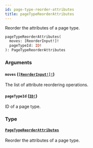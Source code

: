 ```yaml
---
id: page-type-reorder-attributes
title: pageTypeReorderAttributes
---
```


Reorder the attributes of a page type.

```graphql
pageTypeReorderAttributes(
  moves: [ReorderInput!]!
  pageTypeId: ID!
): PageTypeReorderAttributes

```

### Arguments

#### `moves` ([`[ReorderInput!]!`](/api-reference/inputs/reorder-input.mdx))

The list of attribute reordering operations.

#### `pageTypeId` ([`ID!`](/api-reference/scalars/id.mdx))

ID of a page type.

### Type

#### [`PageTypeReorderAttributes`](/api-reference/objects/page-type-reorder-attributes.mdx)

Reorder the attributes of a page type.
